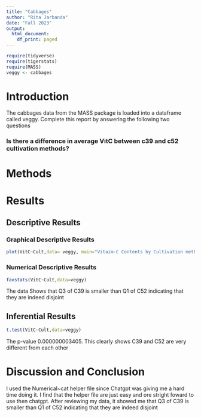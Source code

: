 ```yaml
---
title: "Cabbages"
author: "Rita Jarbanda"
date: "Fall 2023"
output:
  html_document:
    df_print: paged
---
```


```r
require(tidyverse)
require(tigerstats)
require(MASS)
veggy <- cabbages
```

# Introduction

<!--In this section you explain what you are trying to show.  Where did the data come from?  What is the research or other question you are trying to answer?!-->
 The cabbages data from the MASS package is loaded into a dataframe called veggy. Complete this report by answering the following two questions  
 
### Is there a difference in average VitC between c39 and c52 cultivation methods?  

# Methods

<!--Decide on your methods:  use "variable analysis" or other appropriate descriptors.  Make sure to choose at least one graphical method and at least one numerical method.!-->

# Results

<!--Divide this section into two sub-sections:  One for your descriptive  results and one for your inferential results.!-->

## Descriptive Results

### Graphical Descriptive Results
```r
plot(VitC~Cult,data= veggy, main="Vitaim-C Contents by Cultivation method")
```
<!--Graphical results here.  Make sure to show your code.  Provide appropriate labels for axes, giving units if possible, and provide a good title for the graph, too.  Use the graphical results to describe the patterns if any that exist in the data as focused toward the research question!-->

### Numerical Descriptive Results
```r
favstats(VitC~Cult,data=veggy)
```
The data Shows that Q3 of C39 is smaller than Q1 of C52 indicating that they are indeed disjoint

<!--Numerical results go here. Use the numerical results to describe the patterns if any that exist in the data as focused toward the research question!-->

## Inferential Results
```r
t.test(VitC~Cult,data=veggy)
```
The p-value 0.000000003405. This clearly shows C39 and C52 are very different from each other 
<!--State hypothesis clearly.  Make sure your discussion of the inferential test covers all the aspects that the test output produces, such as test statistic, p-value etc.  Make a decision about the null hypothesis, explain the assumptions on which the selected test/procedure was based, and why the chosen procedure satisfys the assumptions and is appropriate to answer the research question!-->


# Discussion and Conclusion

<!--Discussion and conclusion here.  If you found a relationship be sure to consider whether the relationship occurs because one of the variavbles causes the other, or whether they perhasps are related for some other reason.  Watch the chapter 6 videos from the GeorgeTown videos collection.!-->
I used the Numerical~cat helper file since Chatgpt was giving me a hard time doing it. I find that the helper file are just easy and ore stright foward to use then chatgpt.
After reviewing my data, it showed me that Q3 of C39 is smaller than Q1 of C52 indicating that they are indeed disjoint